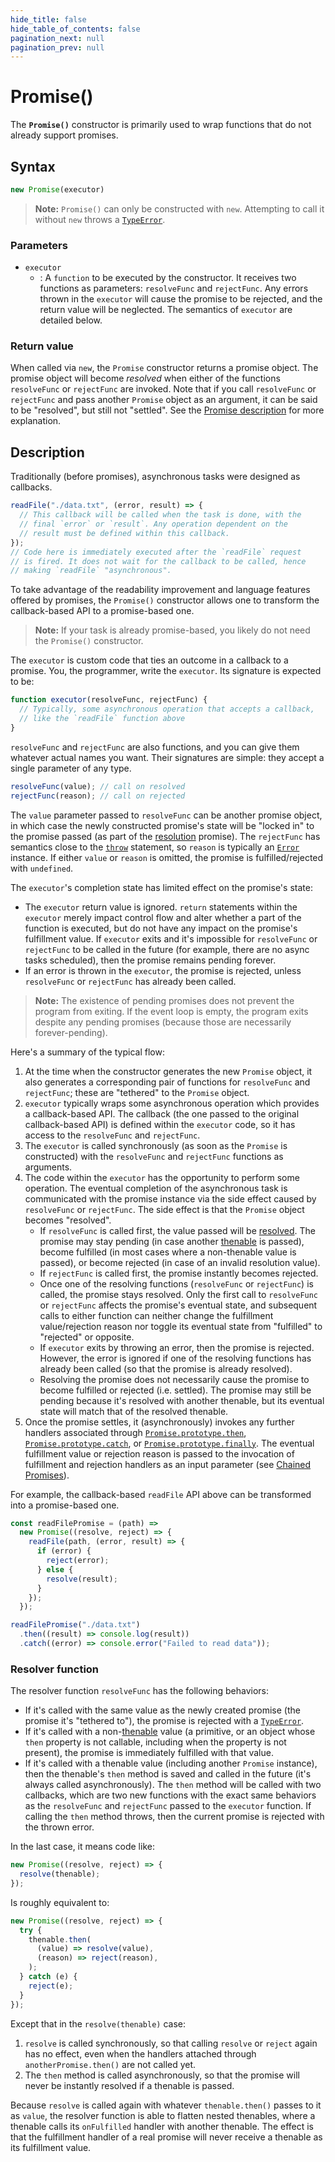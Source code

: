 ```yaml
---
hide_title: false
hide_table_of_contents: false
pagination_next: null
pagination_prev: null
---
```

# Promise()

The **`Promise()`** constructor is primarily used to wrap functions that do not already support promises.

## Syntax

```js
new Promise(executor)
```

> **Note:** `Promise()` can only be constructed with `new`. Attempting to call it without `new` throws a [`TypeError`](../../globals/TypeError/TypeError.mdx).

### Parameters

- `executor`
  - : A `function` to be executed by the constructor. It receives two functions as parameters: `resolveFunc` and `rejectFunc`. Any errors thrown in the `executor` will cause the promise to be rejected, and the return value will be neglected. The semantics of `executor` are detailed below.

### Return value

When called via `new`, the `Promise` constructor returns a promise object. The promise object will become _resolved_ when either of the functions `resolveFunc` or `rejectFunc` are invoked. Note that if you call `resolveFunc` or `rejectFunc` and pass another `Promise` object as an argument, it can be said to be "resolved", but still not "settled". See the [Promise description](https://developer.mozilla.org/docs/Web/JavaScript/Reference/Global_Objects/Promise#description) for more explanation.

## Description

Traditionally (before promises), asynchronous tasks were designed as callbacks.

```js
readFile("./data.txt", (error, result) => {
  // This callback will be called when the task is done, with the
  // final `error` or `result`. Any operation dependent on the
  // result must be defined within this callback.
});
// Code here is immediately executed after the `readFile` request
// is fired. It does not wait for the callback to be called, hence
// making `readFile` "asynchronous".
```

To take advantage of the readability improvement and language features offered by promises, the `Promise()` constructor allows one to transform the callback-based API to a promise-based one.

> **Note:** If your task is already promise-based, you likely do not need the `Promise()` constructor.

The `executor` is custom code that ties an outcome in a callback to a promise. You, the programmer, write the `executor`. Its signature is expected to be:

```js
function executor(resolveFunc, rejectFunc) {
  // Typically, some asynchronous operation that accepts a callback,
  // like the `readFile` function above
}
```

`resolveFunc` and `rejectFunc` are also functions, and you can give them whatever actual names you want. Their signatures are simple: they accept a single parameter of any type.

```js
resolveFunc(value); // call on resolved
rejectFunc(reason); // call on rejected
```

The `value` parameter passed to `resolveFunc` can be another promise object, in which case the newly constructed promise's state will be "locked in" to the promise passed (as part of the [resolution](#resolver_function) promise). The `rejectFunc` has semantics close to the [`throw`](https://developer.mozilla.org/docs/Web/JavaScript/Reference/Statements/throw) statement, so `reason` is typically an [`Error`](../../globals/Error/Error.mdx) instance. If either `value` or `reason` is omitted, the promise is fulfilled/rejected with `undefined`.

The `executor`'s completion state has limited effect on the promise's state:

- The `executor` return value is ignored. `return` statements within the `executor` merely impact control flow and alter whether a part of the function is executed, but do not have any impact on the promise's fulfillment value. If `executor` exits and it's impossible for `resolveFunc` or `rejectFunc` to be called in the future (for example, there are no async tasks scheduled), then the promise remains pending forever.
- If an error is thrown in the `executor`, the promise is rejected, unless `resolveFunc` or `rejectFunc` has already been called.

> **Note:** The existence of pending promises does not prevent the program from exiting. If the event loop is empty, the program exits despite any pending promises (because those are necessarily forever-pending).

Here's a summary of the typical flow:

1. At the time when the constructor generates the new `Promise` object, it also generates a corresponding pair of functions for `resolveFunc` and `rejectFunc`; these are "tethered" to the `Promise` object.
2. `executor` typically wraps some asynchronous operation which provides a callback-based API. The callback (the one passed to the original callback-based API) is defined within the `executor` code, so it has access to the `resolveFunc` and `rejectFunc`.
3. The `executor` is called synchronously (as soon as the `Promise` is constructed) with the `resolveFunc` and `rejectFunc` functions as arguments.
4. The code within the `executor` has the opportunity to perform some operation. The eventual completion of the asynchronous task is communicated with the promise instance via the side effect caused by `resolveFunc` or `rejectFunc`. The side effect is that the `Promise` object becomes "resolved".
   - If `resolveFunc` is called first, the value passed will be [resolved](#resolver_function). The promise may stay pending (in case another [thenable](https://developer.mozilla.org/docs/Web/JavaScript/Reference/Global_Objects/Promise#thenables) is passed), become fulfilled (in most cases where a non-thenable value is passed), or become rejected (in case of an invalid resolution value).
   - If `rejectFunc` is called first, the promise instantly becomes rejected.
   - Once one of the resolving functions (`resolveFunc` or `rejectFunc`) is called, the promise stays resolved. Only the first call to `resolveFunc` or `rejectFunc` affects the promise's eventual state, and subsequent calls to either function can neither change the fulfillment value/rejection reason nor toggle its eventual state from "fulfilled" to "rejected" or opposite.
   - If `executor` exits by throwing an error, then the promise is rejected. However, the error is ignored if one of the resolving functions has already been called (so that the promise is already resolved).
   - Resolving the promise does not necessarily cause the promise to become fulfilled or rejected (i.e. settled). The promise may still be pending because it's resolved with another thenable, but its eventual state will match that of the resolved thenable.
5. Once the promise settles, it (asynchronously) invokes any further handlers associated through [`Promise.prototype.then`](../../globals/Promise/prototype/then.mdx), [`Promise.prototype.catch`](../../globals/Promise/prototype/catch.mdx), or [`Promise.prototype.finally`](../../globals/Promise/prototype/finally.mdx). The eventual fulfillment value or rejection reason is passed to the invocation of fulfillment and rejection handlers as an input parameter (see [Chained Promises](https://developer.mozilla.org/docs/Web/JavaScript/Reference/Global_Objects/Promise#chained_promises)).

For example, the callback-based `readFile` API above can be transformed into a promise-based one.

```js
const readFilePromise = (path) =>
  new Promise((resolve, reject) => {
    readFile(path, (error, result) => {
      if (error) {
        reject(error);
      } else {
        resolve(result);
      }
    });
  });

readFilePromise("./data.txt")
  .then((result) => console.log(result))
  .catch((error) => console.error("Failed to read data"));
```

### Resolver function

The resolver function `resolveFunc` has the following behaviors:

- If it's called with the same value as the newly created promise (the promise it's "tethered to"), the promise is rejected with a [`TypeError`](../../globals/TypeError/TypeError.mdx).
- If it's called with a non-[thenable](https://developer.mozilla.org/docs/Web/JavaScript/Reference/Global_Objects/Promise#thenables) value (a primitive, or an object whose `then` property is not callable, including when the property is not present), the promise is immediately fulfilled with that value.
- If it's called with a thenable value (including another `Promise` instance), then the thenable's `then` method is saved and called in the future (it's always called asynchronously). The `then` method will be called with two callbacks, which are two new functions with the exact same behaviors as the `resolveFunc` and `rejectFunc` passed to the `executor` function. If calling the `then` method throws, then the current promise is rejected with the thrown error.

In the last case, it means code like:

```js
new Promise((resolve, reject) => {
  resolve(thenable);
});
```

Is roughly equivalent to:

```js
new Promise((resolve, reject) => {
  try {
    thenable.then(
      (value) => resolve(value),
      (reason) => reject(reason),
    );
  } catch (e) {
    reject(e);
  }
});
```

Except that in the `resolve(thenable)` case:

1. `resolve` is called synchronously, so that calling `resolve` or `reject` again has no effect, even when the handlers attached through `anotherPromise.then()` are not called yet.
2. The `then` method is called asynchronously, so that the promise will never be instantly resolved if a thenable is passed.

Because `resolve` is called again with whatever `thenable.then()` passes to it as `value`, the resolver function is able to flatten nested thenables, where a thenable calls its `onFulfilled` handler with another thenable. The effect is that the fulfillment handler of a real promise will never receive a thenable as its fulfillment value.
